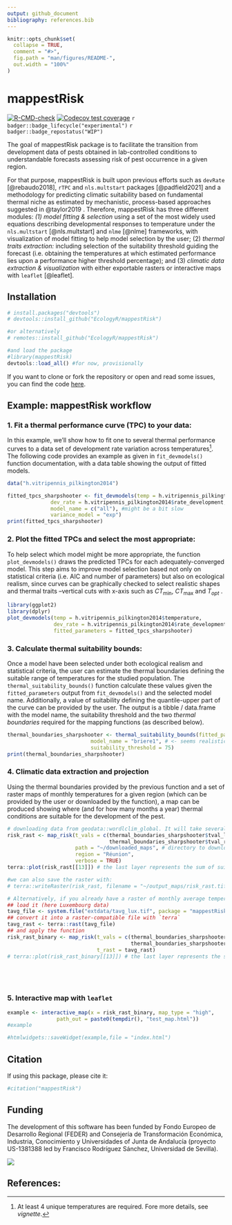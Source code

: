 ```yaml
---
output: github_document
bibliography: references.bib
---
```


<!-- README.md is generated from README.Rmd. Please edit that file -->

```r
knitr::opts_chunk$set(
  collapse = TRUE,
  comment = "#>",
  fig.path = "man/figures/README-",
  out.width = "100%"
)
```

# mappestRisk

<!-- badges: start -->

[![R-CMD-check](https://github.com/EcologyR/templateRpackage/actions/workflows/R-CMD-check.yaml/badge.svg)](https://github.com/EcologyR/templateRpackage/actions/workflows/R-CMD-check.yaml) [![Codecov test coverage](https://codecov.io/gh/EcologyR/templateRpackage/branch/master/graph/badge.svg)](https://app.codecov.io/gh/EcologyR/templateRpackage?branch=master) `r badger::badge_lifecycle("experimental")` `r badger::badge_repostatus("WIP")` <!-- `r badger::badge_codefactor("ecologyr/templaterpackage")` -->

<!-- badges: end -->

The goal of mappestRisk package is to facilitate the transition from development data of pests obtained in lab-controlled conditions to understandable forecasts assessing risk of pest occurrence in a given region.

For that purpose, mappestRisk is built upon previous efforts such as `devRate` [@rebaudo2018], `rTPC` and `nls.multstart` packages [@padfield2021] and a methodology for predicting climatic suitability based on fundamental thermal niche as estimated by mechanistic, process-based approaches suggested in @taylor2019 . Therefore, mappestRisk has three different modules: *(1) model fitting & selection* using a set of the most widely used equations describing developmental responses to temperature under the `nls.multstart` [@nls.multstart] and `nlme` [@nlme] frameworks, with visualization of model fitting to help model selection by the user; (2) *thermal traits extraction:* including selection of the suitability threshold guiding the forecast (i.e. obtaining the temperatures at which estimated performance lies upon a performance higher threshold percentage); and (3) *climatic data extraction & visualization* with either exportable rasters or interactive maps with `leaflet` [@leaflet].

## Installation

```r
# install.packages("devtools")
# devtools::install_github("EcologyR/mappestRisk")

#or alternatively
# remotes::install_github("EcologyR/mappestRisk")

#and load the package
#library(mappestRisk)
devtools::load_all() #for now, provisionally
```

If you want to clone or fork the repository or open and read some issues, you can find the code [here](https://github.com/EcologyR/mappestRisk).

## Example: mappestRisk workflow

### 1. Fit a thermal performance curve (TPC) to your data:

In this example, we'll show how to fit one to several thermal performance curves to a data set of development rate variation across temperatures[^1]. The following code provides an example as given in `fit_devmodels()` function documentation, with a data table showing the output of fitted models.

[^1]: At least 4 unique temperatures are required. Fore more details, see *vignette*.

```r

data("h.vitripennis_pilkington2014")

fitted_tpcs_sharpshooter <- fit_devmodels(temp = h.vitripennis_pilkington2014$temperature,
              dev_rate = h.vitripennis_pilkington2014$rate_development,
              model_name = c("all"), #might be a bit slow
              variance_model = "exp") 
print(fitted_tpcs_sharpshooter)
```

### 2. Plot the fitted TPCs and select the most appropriate:

To help select which model might be more appropriate, the function `plot_devmodels()` draws the predicted TPCs for each adequately-converged model. This step aims to improve model selection based not only on statistical criteria (i.e. AIC and number of parameters) but also on ecological realism, since curves can be graphically checked to select realistic shapes and thermal traits --vertical cuts with x-axis such as $CT_\min$, $CT_\max$ and $T_{opt}$ .

```r
library(ggplot2)
library(dplyr)
plot_devmodels(temp = h.vitripennis_pilkington2014$temperature,
               dev_rate = h.vitripennis_pilkington2014$rate_development,
               fitted_parameters = fitted_tpcs_sharpshooter)
```

### 3. Calculate thermal suitability bounds:

Once a model have been selected under both ecological realism and statistical criteria, the user can estimate the thermal boundaries defining the suitable range of temperatures for the studied population. The `thermal_suitability_bounds()` function calculate these values given the `fitted_parameters` output from `fit_devmodels()` and the selected model name. Additionally, a value of suitability defining the quantile-upper part of the curve can be provided by the user. The output is a tibble / data.frame with the model name, the suitability threshold and the two *thermal boundaries* required for the mapping functions (as described below).

```r
thermal_boundaries_sharpshooter <- thermal_suitability_bounds(fitted_parameters = fitted_tpcs_sharpshooter,
                           model_name = "briere1", # <- seems realistic according to `plot_devmodels()` and `fit_devmodels()` outputs
                           suitability_threshold = 75)
print(thermal_boundaries_sharpshooter)
```

### 4. Climatic data extraction and projection

Using the thermal boundaries provided by the previous function and a set of raster maps of monthly temperatures for a given region (which can be provided by the user or downloaded by the function), a map can be produced showing where (and for how many months a year) thermal conditions are suitable for the development of the pest.

```r
# downloading data from geodata::wordlclim_global. It will take several minutes the first time you use the function on the same 'path'.
risk_rast <- map_risk(t_vals = c(thermal_boundaries_sharpshooter$tval_left,
                                 thermal_boundaries_sharpshooter$tval_right),
                      path = "~/downloaded_maps", # directory to download data
                      region = "Réunion", 
                      verbose = TRUE)
terra::plot(risk_rast[[13]]) # the last layer represents the sum of suitable months within a year; the first 12 layers, the monthly binary value (1, if suitable; 0, if not suitable).

#we can also save the raster with:
# terra::writeRaster(risk_rast, filename = "~/output_maps/risk_rast.tif")

# Alternatively, if you already have a raster of monthly average temperatures for your region of interest, you can use it as an input of `map_risk()`
## load it (here Luxembourg data)
tavg_file <- system.file("extdata/tavg_lux.tif", package = "mappestRisk")
## convert it into a raster-compatible file with `terra`
tavg_rast <- terra::rast(tavg_file)
## and apply the function
risk_rast_binary <- map_risk(t_vals = c(thermal_boundaries_sharpshooter$tval_left,
                                        thermal_boundaries_sharpshooter$tval_right), 
                             t_rast = tavg_rast)
# terra::plot(risk_rast_binary[[13]]) # the last layer represents the sum of suitable months within a year; the 12-th previous ones, the monthly binary value (1, if suitable; 0, if not suitable).






```

### 5. Interactive map with `leaflet`

```r
example <- interactive_map(x = risk_rast_binary, map_type = "high",
                path_out = paste0(tempdir(), "test_map.html"))
#example

#htmlwidgets::saveWidget(example,file = "index.html")
```

## Citation

If using this package, please cite it:

```r
#citation("mappestRisk")
```

## Funding

The development of this software has been funded by Fondo Europeo de Desarrollo Regional (FEDER) and Consejería de Transformación Económica, Industria, Conocimiento y Universidades of Junta de Andalucía (proyecto US-1381388 led by Francisco Rodríguez Sánchez, Universidad de Sevilla).

![](https://ecologyr.github.io/workshop/images/logos.png)

## References:
